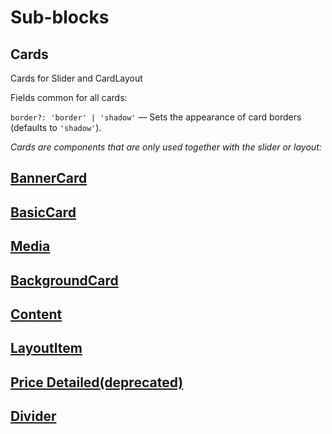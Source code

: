 
<Meta title="Documentation/Sub Blocks"/>

# Sub-blocks

## <a name="cards">Cards</a>

Cards for Slider and CardLayout

Fields common for all cards:

`border?: 'border' | 'shadow'` — Sets the appearance of card borders (defaults to `'shadow'`).

_Cards are components that are only used together with the slider or layout:_

## [BannerCard](?path=/story/blocks-banner--docs&viewMode=docs)

## [BasicCard](?path=/story/components-cards-basiccard--docs&viewMode=docs)

## [Media](?path=/story/blocks-media--docs&viewMode=docs)

## [BackgroundCard](?path=/story/components-cards-backgroundcard--docs&viewMode=docs)

## [Content](?path=/story/components-content--docs&viewMode=docs)

## [LayoutItem](?path=/story/components-layoutitem--docs&viewMode=docs)

## [Price Detailed(deprecated)](?path=/story/components-cards-pricedetailed--marked-list&viewMode=docs)

## [Divider](?path=/story/components-divider--docs&viewMode=docs)
